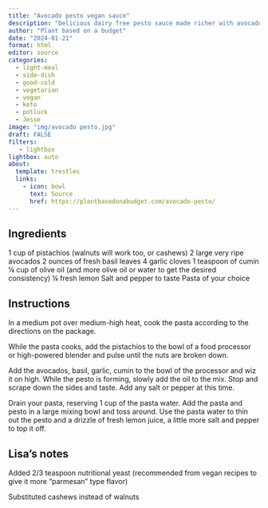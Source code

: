 ```yaml
---
title: "Avocado pesto vegan sauce"
description: "Delicious dairy free pesto sauce made richer with avocado"
author: "Plant based on a budget"
date: "2024-01-21"
format: html
editor: source
categories:
  - light-meal
  - side-dish
  - good-cold
  - vegetarian
  - vegan
  - keto
  - potluck
  - Jesse
image: "img/avocado pesto.jpg"
draft: FALSE
filters:
   - lightbox
lightbox: auto
about:
  template: trestles
  links:
    - icon: bowl
      text: Source
      href: https://plantbasedonabudget.com/avocado-pesto/
---
```


## Ingredients

1 cup of pistachios (walnuts will work too, or cashews)
2 large very ripe avocados
2 ounces of fresh basil leaves
4 garlic cloves
1 teaspoon of cumin
⅛ cup of olive oil (and more olive oil or water to get the desired consistency)
¼ fresh lemon
Salt and pepper to taste
Pasta of your choice

## Instructions

In a medium pot over medium-high heat, cook the pasta according to the directions on the package.

While the pasta cooks, add the pistachios to the bowl of a food processor or high-powered blender and pulse until the nuts are broken down.

Add the avocados, basil, garlic, cumin to the bowl of the processor and wiz it on high. While the pesto is forming, slowly add the oil to the mix. Stop and scrape down the sides and taste. Add any salt or pepper at this time.

Drain your pasta, reserving 1 cup of the pasta water. Add the pasta and pesto in a large mixing bowl and toss around. Use the pasta water to thin out the pesto and a drizzle of fresh lemon juice, a little more salt and pepper to top it off.

## Lisa's notes

Added 2/3 teaspoon nutritional yeast (recommended from vegan recipes to give it more "parmesan" type flavor)

Substituted cashews instead of walnuts 